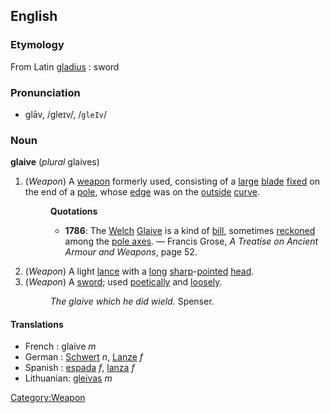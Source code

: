 ==English==
===Etymology===
From Latin [[gladius]] : sword

===Pronunciation===
*glāv, /ɡleɪv/, /<tt>gleIv</tt>/

===Noun===
'''glaive''' (''plural'' glaives)

#(''Weapon'') [[Category:Weapon]] A [[weapon]] formerly used, consisting of a [[large]] [[blade]] [[fix]]ed on the end of a [[pole]], whose [[edge]] was on the [[outside]] [[curve]].
#:'''Quotations'''
#:*'''1786''': The [[Welch]] [[Glaive]] is a kind of [[bill]], sometimes [[reckon]]ed among the [[pole axe]]s. &mdash; Francis Grose, ''A Treatise on Ancient Armour and Weapons'', page 52.
#(''Weapon'') A light [[lance]] with a [[long]] [[sharp]]-[[point]]ed [[head]]. 
#(''Weapon'') A [[sword]]; used [[poetically]] and [[loosely]].
#:''The glaive which he did wield.'' Spenser.

====Translations====
*French : glaive ''m''
*German : [[Schwert]] ''n'', [[Lanze]] ''f''
*Spanish : [[espada]] ''f'', [[lanza]] ''f''
*Lithuanian: [[gleivas]] ''m''